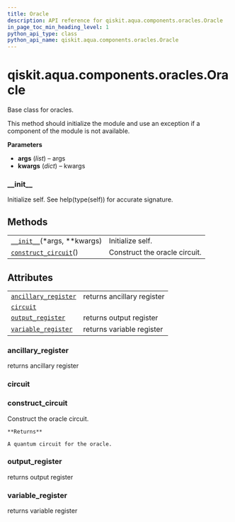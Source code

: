 ```yaml
---
title: Oracle
description: API reference for qiskit.aqua.components.oracles.Oracle
in_page_toc_min_heading_level: 1
python_api_type: class
python_api_name: qiskit.aqua.components.oracles.Oracle
---
```


<span id="qiskit-aqua-components-oracles-oracle" />

# qiskit.aqua.components.oracles.Oracle

<Class id="qiskit.aqua.components.oracles.Oracle" isDedicatedPage={true} github="https://github.com/qiskit-community/qiskit-aqua/tree/stable/0.8/qiskit/aqua/components/oracles/oracle.py" signature="Oracle(*args, **kwargs)" modifiers="class">
  Base class for oracles.

  This method should initialize the module and use an exception if a component of the module is not available.

  **Parameters**

  *   **args** (*list*) – args
  *   **kwargs** (*dict*) – kwargs

  ### \_\_init\_\_

  <Function id="qiskit.aqua.components.oracles.Oracle.__init__" signature="__init__(*args, **kwargs)" modifiers="abstract">
    Initialize self. See help(type(self)) for accurate signature.
  </Function>

  ## Methods

  |                                                                                                                                             |                               |
  | ------------------------------------------------------------------------------------------------------------------------------------------- | ----------------------------- |
  | [`__init__`](#qiskit.aqua.components.oracles.Oracle.__init__ "qiskit.aqua.components.oracles.Oracle.__init__")(\*args, \*\*kwargs)          | Initialize self.              |
  | [`construct_circuit`](#qiskit.aqua.components.oracles.Oracle.construct_circuit "qiskit.aqua.components.oracles.Oracle.construct_circuit")() | Construct the oracle circuit. |

  ## Attributes

  |                                                                                                                                              |                            |
  | -------------------------------------------------------------------------------------------------------------------------------------------- | -------------------------- |
  | [`ancillary_register`](#qiskit.aqua.components.oracles.Oracle.ancillary_register "qiskit.aqua.components.oracles.Oracle.ancillary_register") | returns ancillary register |
  | [`circuit`](#qiskit.aqua.components.oracles.Oracle.circuit "qiskit.aqua.components.oracles.Oracle.circuit")                                  |                            |
  | [`output_register`](#qiskit.aqua.components.oracles.Oracle.output_register "qiskit.aqua.components.oracles.Oracle.output_register")          | returns output register    |
  | [`variable_register`](#qiskit.aqua.components.oracles.Oracle.variable_register "qiskit.aqua.components.oracles.Oracle.variable_register")    | returns variable register  |

  ### ancillary\_register

  <Function id="qiskit.aqua.components.oracles.Oracle.ancillary_register" signature="ancillary_register" modifiers="abstract property">
    returns ancillary register
  </Function>

  ### circuit

  <Function id="qiskit.aqua.components.oracles.Oracle.circuit" signature="circuit" modifiers="property" />

  ### construct\_circuit

  <Function id="qiskit.aqua.components.oracles.Oracle.construct_circuit" signature="construct_circuit()" modifiers="abstract">
    Construct the oracle circuit.

    **Returns**

    A quantum circuit for the oracle.
  </Function>

  ### output\_register

  <Function id="qiskit.aqua.components.oracles.Oracle.output_register" signature="output_register" modifiers="abstract property">
    returns output register
  </Function>

  ### variable\_register

  <Function id="qiskit.aqua.components.oracles.Oracle.variable_register" signature="variable_register" modifiers="abstract property">
    returns variable register
  </Function>
</Class>

